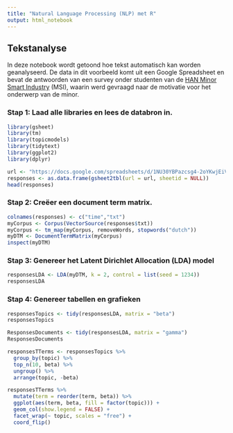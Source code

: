 ```yaml
---
title: "Natural Language Processing (NLP) met R"
output: html_notebook
---
```


## Tekstanalyse
In deze notebook wordt getoond hoe tekst automatisch kan worden geanalyseerd. De data in dit voorbeeld komt uit een Google Spreadsheet en bevat de antwoorden van een survey onder studenten van de [HAN Minor Smart Industry](https://witusj.github.io/MinorSI/) (MSI), waarin werd gevraagd naar de motivatie voor het onderwerp van de minor.

### Stap 1: Laad alle libraries en lees de databron in.

```r
library(gsheet)
library(tm)
library(topicmodels)
library(tidytext)
library(ggplot2)
library(dplyr)

url <- "https://docs.google.com/spreadsheets/d/1NU30YBPazcsg4-2oYKwjEiVam1_foJecoASRiOzKhX4/edit?usp=sharing"
responses <- as.data.frame(gsheet2tbl(url = url, sheetid = NULL))
head(responses)
```

### Stap 2: Creëer een document term matrix.

```r
colnames(responses) <- c("time","txt")
myCorpus <- Corpus(VectorSource(responses$txt))
myCorpus <- tm_map(myCorpus, removeWords, stopwords("dutch"))
myDTM <- DocumentTermMatrix(myCorpus)
inspect(myDTM)

```

### Stap 3: Genereer het Latent Dirichlet Allocation (LDA) model

```r
responsesLDA <- LDA(myDTM, k = 2, control = list(seed = 1234))
responsesLDA
```

### Stap 4: Genereer tabellen en grafieken

```r

responsesTopics <- tidy(responsesLDA, matrix = "beta")
responsesTopics

ResponsesDocuments <- tidy(responsesLDA, matrix = "gamma")
ResponsesDocuments

responsesTTerms <- responsesTopics %>%
  group_by(topic) %>%
  top_n(10, beta) %>%
  ungroup() %>%
  arrange(topic, -beta)

responsesTTerms %>%
  mutate(term = reorder(term, beta)) %>%
  ggplot(aes(term, beta, fill = factor(topic))) +
  geom_col(show.legend = FALSE) +
  facet_wrap(~ topic, scales = "free") +
  coord_flip()
```

